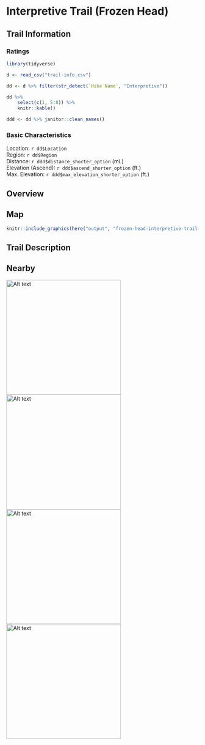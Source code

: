 # Interpretive Trail (Frozen Head)

## Trail Information

### Ratings

```r
library(tidyverse)

d <- read_csv("trail-info.csv")

dd <- d %>% filter(str_detect(`Hike Name`, "Interpretive"))

dd %>% 
    select(c(1, 5:8)) %>% 
    knitr::kable()

ddd <- dd %>% janitor::clean_names()
```

### Basic Characteristics

Location: `r dd$Location`  
Region: `r dd$Region`  
Distance: `r ddd$distance_shorter_option` (mi.)  
Elevation (Ascend): `r ddd$ascend_shorter_option`  (ft.)  
Max. Elevation: `r ddd$max_elevation_shorter_option` (ft.)  

## Overview

## Map

```r
knitr::include_graphics(here("output", "frozen-head-interpretive-trail-map.png"))
```

## Trail Description

## Nearby


<img title="a title" alt="Alt text" src="img/frozen-head-amphi.jpeg" width = "300">
<img title="a title" alt="Alt text" src="img/frozen-head-falls.jpeg" width = "300">
<img title="a title" alt="Alt text" src="img/frozen-head-rock.jpeg" width = "300">
<img title="a title" alt="Alt text" src="img/frozen-head-fire-toons.jpeg" width = "300">


